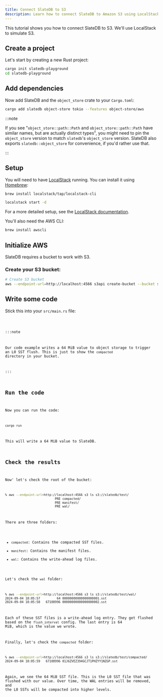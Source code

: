 ```yaml
---
title: Connect SlateDB to S3
description: Learn how to connect SlateDB to Amazon S3 using LocalStack
---
```


This tutorial shows you how to connect SlateDB to S3. We'll use LocalStack to simulate S3.

## Create a project

Let's start by creating a new Rust project:

```bash
cargo init slatedb-playground
cd slatedb-playground
```

## Add dependencies

Now add SlateDB and the `object_store` crate to your `Cargo.toml`:

```bash
cargo add slatedb object-store tokio --features object-store/aws
```

:::note

If you see "`object_store::path::Path` and `object_store::path::Path` have similar names, but are actually distinct types", you might need to pin the `object_store` version to match `slatedb`'s `object_store` version. SlateDB also exports `slatedb::object_store` for convenience, if you'd rather use that.

:::

## Setup

You will need to have [LocalStack](https://localstack.cloud/) running. You can install it using [Homebrew](https://brew.sh/):

```bash
brew install localstack/tap/localstack-cli
```

```bash
localstack start -d
```

For a more detailed setup, see the [LocalStack documentation](https://docs.localstack.cloud/).

You'll also need the AWS CLI:

```bash
brew install awscli
```

## Initialize AWS

SlateDB requires a bucket to work with S3.

### Create your S3 bucket:

```bash
# Create S3 bucket
aws --endpoint-url=http://localhost:4566 s3api create-bucket --bucket slatedb --region us-east-1
```

## Write some code

Stick this into your `src/main.rs` file:


<Code code={s3Example} lang="rust" title="main.rs" />

:::note

Our code example writes a 64 MiB value to object storage to trigger an L0 SST flush. This is just to show the
`compacted` directory in your bucket.

:::

## Run the code

Now you can run the code:

```bash
cargo run
```

This will write a 64 MiB value to SlateDB.

## Check the results

Now' let's check the root of the bucket:

```bash
% aws --endpoint-url=http://localhost:4566 s3 ls s3://slatedb/test/
                           PRE compacted/
                           PRE manifest/
                           PRE wal/
```

There are three folders:

- `compacted`: Contains the compacted SST files.
- `manifest`: Contains the manifest files.
- `wal`: Contains the write-ahead log files.

Let's check the `wal` folder:

```bash
% aws --endpoint-url=http://localhost:4566 s3 ls s3://slatedb/test/wal/
2024-09-04 18:05:57         64 00000000000000000001.sst
2024-09-04 18:05:58   67108996 00000000000000000002.sst
```

Each of these SST files is a write-ahead log entry. They get flushed based on the `flush_interval` config. The last entry is 64 MiB, which is the value we wrote.

Finally, let's check the `compacted` folder:

```bash
% aws --endpoint-url=http://localhost:4566 s3 ls s3://slatedb/test/compacted/ 
2024-09-04 18:05:59   67108996 01J6ZVEZ394GCJT1PHZYY1NZGP.sst
```
Again, we see the 64 MiB SST file. This is the L0 SST file that was flushed with our value. Over time, the WAL entries will be removed, and the L0 SSTs will be compacted into higher levels.
